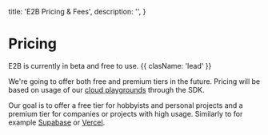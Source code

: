   title: 'E2B Pricing & Fees',
  description: '',
}

# Pricing


E2B is currently in beta and free to use. {{ clasName: 'lead' }}

We're going to offer both free and premium tiers in the future. Pricing will be based on usage of our [cloud playgrounds](/playgrounds/overview) through the SDK.

Our goal is to offer a free tier for hobbyists and personal projects and a premium tier for companies or projects with high usage. Similarly to for example [Supabase](https://supabase.com/pricing) or [Vercel](https://vercel.com/pricing).